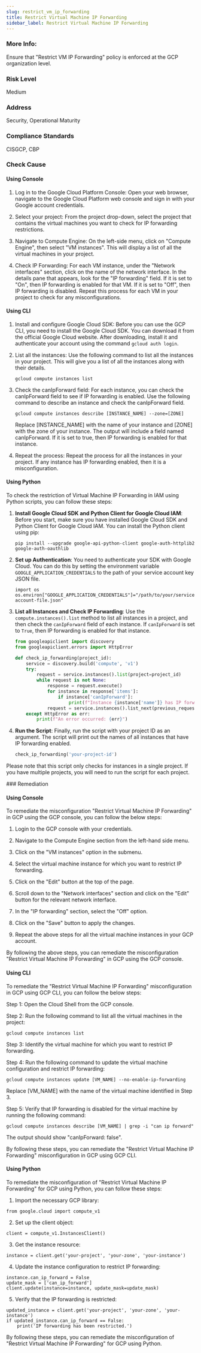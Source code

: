 ```yaml
---
slug: restrict_vm_ip_forwarding
title: Restrict Virtual Machine IP Forwarding
sidebar_label: Restrict Virtual Machine IP Forwarding
---
```


### More Info:

Ensure that "Restrict VM IP Forwarding" policy is enforced at the GCP organization level.

### Risk Level

Medium

### Address

Security, Operational Maturity

### Compliance Standards

CISGCP, CBP


<Tabs><Tab title='Cause'>
### Check Cause

#### Using Console

1. Log in to the Google Cloud Platform Console: Open your web browser, navigate to the Google Cloud Platform web console and sign in with your Google account credentials.

2. Select your project: From the project drop-down, select the project that contains the virtual machines you want to check for IP forwarding restrictions.

3. Navigate to Compute Engine: On the left-side menu, click on "Compute Engine", then select "VM instances". This will display a list of all the virtual machines in your project.

4. Check IP Forwarding: For each VM instance, under the "Network interfaces" section, click on the name of the network interface. In the details pane that appears, look for the "IP forwarding" field. If it is set to "On", then IP forwarding is enabled for that VM. If it is set to "Off", then IP forwarding is disabled. Repeat this process for each VM in your project to check for any misconfigurations.

#### Using CLI

1. Install and configure Google Cloud SDK: Before you can use the GCP CLI, you need to install the Google Cloud SDK. You can download it from the official Google Cloud website. After downloading, install it and authenticate your account using the command `gcloud auth login`.

2. List all the instances: Use the following command to list all the instances in your project. This will give you a list of all the instances along with their details.

    ```
    gcloud compute instances list
    ```

3. Check the canIpForward field: For each instance, you can check the canIpForward field to see if IP forwarding is enabled. Use the following command to describe an instance and check the canIpForward field.

    ```
    gcloud compute instances describe [INSTANCE_NAME] --zone=[ZONE]
    ```

    Replace [INSTANCE_NAME] with the name of your instance and [ZONE] with the zone of your instance. The output will include a field named canIpForward. If it is set to true, then IP forwarding is enabled for that instance.

4. Repeat the process: Repeat the process for all the instances in your project. If any instance has IP forwarding enabled, then it is a misconfiguration.

#### Using Python

To check the restriction of Virtual Machine IP Forwarding in IAM using Python scripts, you can follow these steps:

1. **Install Google Cloud SDK and Python Client for Google Cloud IAM**:
   Before you start, make sure you have installed Google Cloud SDK and Python Client for Google Cloud IAM. You can install the Python client using pip:
   ```
   pip install --upgrade google-api-python-client google-auth-httplib2 google-auth-oauthlib
   ```

2. **Set up Authentication**:
   You need to authenticate your SDK with Google Cloud. You can do this by setting the environment variable `GOOGLE_APPLICATION_CREDENTIALS` to the path of your service account key JSON file.
   ```
   import os
   os.environ["GOOGLE_APPLICATION_CREDENTIALS"]="/path/to/your/service-account-file.json"
   ```

3. **List all Instances and Check IP Forwarding**:
   Use the `compute.instances().list` method to list all instances in a project, and then check the `canIpForward` field of each instance. If `canIpForward` is set to `True`, then IP forwarding is enabled for that instance.
   ```python
   from googleapiclient import discovery
   from googleapiclient.errors import HttpError

   def check_ip_forwarding(project_id):
       service = discovery.build('compute', 'v1')
       try:
           request = service.instances().list(project=project_id)
           while request is not None:
               response = request.execute()
               for instance in response['items']:
                   if instance['canIpForward']:
                       print(f"Instance {instance['name']} has IP forwarding enabled.")
               request = service.instances().list_next(previous_request=request, previous_response=response)
       except HttpError as err:
           print(f"An error occurred: {err}")
   ```

4. **Run the Script**:
   Finally, run the script with your project ID as an argument. The script will print out the names of all instances that have IP forwarding enabled.
   ```python
   check_ip_forwarding('your-project-id')
   ```
Please note that this script only checks for instances in a single project. If you have multiple projects, you will need to run the script for each project.

</Tab>


<Tab title='Remediation'>
### Remediation

#### Using Console

To remediate the misconfiguration "Restrict Virtual Machine IP Forwarding" in GCP using the GCP console, you can follow the below steps:

1. Login to the GCP console with your credentials.

2. Navigate to the Compute Engine section from the left-hand side menu.

3. Click on the "VM instances" option in the submenu.

4. Select the virtual machine instance for which you want to restrict IP forwarding.

5. Click on the "Edit" button at the top of the page.

6. Scroll down to the "Network interfaces" section and click on the "Edit" button for the relevant network interface.

7. In the "IP forwarding" section, select the "Off" option.

8. Click on the "Save" button to apply the changes.

9. Repeat the above steps for all the virtual machine instances in your GCP account.

By following the above steps, you can remediate the misconfiguration "Restrict Virtual Machine IP Forwarding" in GCP using the GCP console.

#### Using CLI

To remediate the "Restrict Virtual Machine IP Forwarding" misconfiguration in GCP using GCP CLI, you can follow the below steps:

Step 1: Open the Cloud Shell from the GCP console.

Step 2: Run the following command to list all the virtual machines in the project:

```
gcloud compute instances list
```

Step 3: Identify the virtual machine for which you want to restrict IP forwarding.

Step 4: Run the following command to update the virtual machine configuration and restrict IP forwarding:

```
gcloud compute instances update [VM_NAME] --no-enable-ip-forwarding
```

Replace [VM_NAME] with the name of the virtual machine identified in Step 3.

Step 5: Verify that IP forwarding is disabled for the virtual machine by running the following command:

```
gcloud compute instances describe [VM_NAME] | grep -i "can ip forward"
```

The output should show "canIpForward: false".

By following these steps, you can remediate the "Restrict Virtual Machine IP Forwarding" misconfiguration in GCP using GCP CLI.

#### Using Python

To remediate the misconfiguration of "Restrict Virtual Machine IP Forwarding" for GCP using Python, you can follow these steps:

1. Import the necessary GCP library:

```
from google.cloud import compute_v1
```

2. Set up the client object:

```
client = compute_v1.InstancesClient()
```

3. Get the instance resource:

```
instance = client.get('your-project', 'your-zone', 'your-instance')
```

4. Update the instance configuration to restrict IP forwarding:

```
instance.can_ip_forward = False
update_mask = ['can_ip_forward']
client.update(instance=instance, update_mask=update_mask)
```

5. Verify that the IP forwarding is restricted:

```
updated_instance = client.get('your-project', 'your-zone', 'your-instance')
if updated_instance.can_ip_forward == False:
    print('IP forwarding has been restricted.')
```

By following these steps, you can remediate the misconfiguration of "Restrict Virtual Machine IP Forwarding" for GCP using Python.




</Tab>
</Tabs>